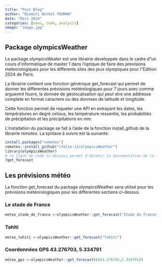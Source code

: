 ```yaml
---
title: "Post Blog"
author: "Niamiti Bethel TOUMAN"
date: "Mars 2024"
categories: [news, code, analysis]
image: "image.jpg"
---
```


##  Package olympicsWeather

Le package olympicsWeater est une librairie developpée dans le cadre d"un cours d'informatique de master 1 dans l'optique de faire des previsions meteorologiques pour les differents sites des jeux olympiques pour l"Edition 2024 de Paris.

La librairie contient une fonction générique get_forecast qui permet de donner les differentes prévisions métérologiques pour 7 jours avec comme arguemnt fourni, la donnée de géolocalisation qui peut etre une addresse complete en format caractere ou des donnees de latitude et longitude.

Cette fonction permet de requeter une API en extrayant les dates, les températures en degré celsius, les température ressentie, les probabilités de précipitation et les précipitations en mm.

L'installation du package se fait à l'aide de la fonction install_github de la librairie remotes. La syntaxe à suivre est la suivante:

```r
install.packages("remotes")  
remotes::install_github("ifelse-13/olympicsWeather")
library(olympicsWeather) 
# la ligne de code ci-dessous permet d'obtenir la doucmentation de la fonction get_forecast 
?get_forecast
```

## Les prévisions météo

La fonction get_forecast du package olympicsWeather sera utilisé pour les prévisions météorologiques pour les différentes sections ci-dessus.

### Le stade de France

```r
meteo_stade_de_france <-olympicsWeather::get_forecast("Stade de france") 
```

### Tahiti

```r
meteo_tahiti <-olympicsWeather::get_forecast("Tahiti")
```

### Coordonnées GPS 43.276703, 5.334791

```r
meteo_gps <-olympicsWeather::get_forecast(c(43.276703,5.334791))
```
